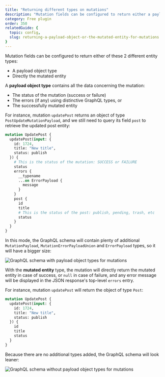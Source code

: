 ```yaml
---
title: "Returning different types on mutations"
description: "Mutation fields can be configured to return either a payload object type, or directly the mutated entity."
category: Free plugin
order: 350
relatedGuide: {
  topic: config,
  slug: returning-a-payload-object-or-the-mutated-entity-for-mutations
}
---
```


Mutation fields can be configured to return either of these 2 different entity types:

- A payload object type
- Directly the mutated entity

A **payload object type** contains all the data concerning the mutation:

- The status of the mutation (success or failure)
- The errors (if any) using distinctive GraphQL types, or
- The successfully mutated entity

For instance, mutation `updatePost` returns an object of type `PostUpdateMutationPayload`, and we still need to query its field `post` to retrieve the updated post entity:

```graphql
mutation UpdatePost {
  updatePost(input: {
    id: 1724,
    title: "New title",
    status: publish
  }) {
    # This is the status of the mutation: SUCCESS or FAILURE
    status
    errors {
      __typename
      ...on ErrorPayload {
        message
      }
    }
    post {
      id
      title
      # This is the status of the post: publish, pending, trash, etc
      status
    }
  }
}
```

In this mode, the GraphQL schema will contain plenty of additional `MutationPayload`, `MutationErrorPayloadUnion` and `ErrorPayload` types, so it will have a bigger size:

![GraphQL schema with payload object types for mutations](/assets/guides/upstream/mutations-using-payload-object-types.png "GraphQL schema with payload object types for mutations")

With the **mutated entity** type, the mutation will directly return the mutated entity in case of success, or <code>null</code> in case of failure, and any error message will be displayed in the JSON response's top-level <code>errors</code> entry.

For instance, mutation `updatePost` will return the object of type `Post`:

```graphql
mutation UpdatePost {
  updatePost(input: {
    id: 1724,
    title: "New title",
    status: publish
  }) {
    id
    title
    status
  }
}
```

Because there are no additional types added, the GraphQL schema will look leaner:

![GraphQL schema without payload object types for mutations](/assets/guides/upstream/mutations-not-using-payload-object-types.png "GraphQL schema without payload object types for mutations")

